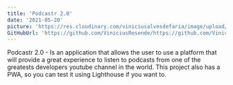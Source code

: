 ```yaml
---
title: 'Podcastr 2.0'
date: '2021-05-20'
picture: 'https://res.cloudinary.com/viniciusalvesdefaria/image/upload/v1620072901/Podcastr%202.0/Podcastr2.0Desktop_xk7acz.gif'
GitHubUrl: 'https://github.com/ViniciusResende/https://github.com/ViniciusResende/Podcastr2.0'
---
```


Podcastr 2.0 - Is an application that allows the user to use a platform that will provide a great experience to listen to podcasts from one of the greatests developers youtube channel in the world. This project also has a PWA, so you can test it using Lighthouse if you want to.
